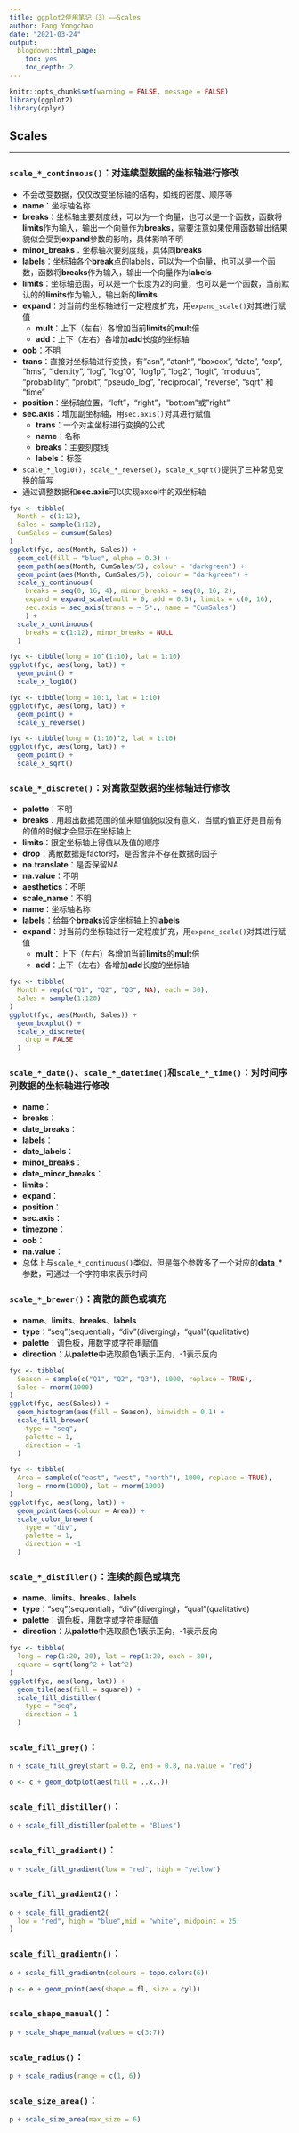 ```yaml
---
title: ggplot2使用笔记（3）——Scales
author: Fang Yongchao
date: "2021-03-24"
output:
  blogdown::html_page:
    toc: yes
    toc_depth: 2
---
```


```r
knitr::opts_chunk$set(warning = FALSE, message = FALSE)
library(ggplot2)
library(dplyr)
```

## Scales

----------------------

### `scale_*_continuous()`：对连续型数据的坐标轴进行修改

- <SCALE_FUNCTION>不会改变数据，仅仅改变坐标轴的结构，如线的密度、顺序等
- **name**：坐标轴名称
- **breaks**：坐标轴主要刻度线，可以为一个向量，也可以是一个函数，函数将**limits**作为输入，输出一个向量作为**breaks**，需要注意如果使用函数输出结果貌似会受到**expand**参数的影响，具体影响不明
- **minor_breaks**：坐标轴次要刻度线，具体同**breaks**
- **labels**：坐标轴各个**break**点的labels，可以为一个向量，也可以是一个函数，函数将**breaks**作为输入，输出一个向量作为**labels**
- **limits**：坐标轴范围，可以是一个长度为2的向量，也可以是一个函数，当前默认的的**limits**作为输入，输出新的**limits**
- **expand**：对当前的坐标轴进行一定程度扩充，用`expand_scale()`对其进行赋值
  - **mult**：上下（左右）各增加当前**limits**的**mult**倍
  - **add**：上下（左右）各增加**add**长度的坐标轴
- **oob**：不明
- **trans**：直接对坐标轴进行变换，有"asn", "atanh", "boxcox", "date", "exp", "hms", "identity", "log", "log10", "log1p", "log2", "logit", "modulus", "probability", "probit", "pseudo_log", "reciprocal", "reverse", "sqrt" 和 "time"
- **position**：坐标轴位置，"left"，"right"，"bottom"或"right"
- **sec.axis**：增加副坐标轴，用`sec.axis()`对其进行赋值
  - **trans**：一个对主坐标进行变换的公式
  - **name**：名称
  - **breaks**：主要刻度线
  - **labels**：标签
- `scale_*_log10()`，`scale_*_reverse()`，`scale_x_sqrt()`提供了三种常见变换的简写
- 通过调整数据和**sec.axis**可以实现excel中的双坐标轴

```r
fyc <- tibble(
  Month = c(1:12), 
  Sales = sample(1:12),
  CumSales = cumsum(Sales)
)
ggplot(fyc, aes(Month, Sales)) +
  geom_col(fill = "blue", alpha = 0.3) +
  geom_path(aes(Month, CumSales/5), colour = "darkgreen") +
  geom_point(aes(Month, CumSales/5), colour = "darkgreen") +
  scale_y_continuous(
    breaks = seq(0, 16, 4), minor_breaks = seq(0, 16, 2),
    expand = expand_scale(mult = 0, add = 0.5), limits = c(0, 16),
    sec.axis = sec_axis(trans = ~ 5*., name = "CumSales")
    ) +
  scale_x_continuous(
    breaks = c(1:12), minor_breaks = NULL
  )
```

```r
fyc <- tibble(long = 10^(1:10), lat = 1:10)
ggplot(fyc, aes(long, lat)) +
  geom_point() +
  scale_x_log10()
```

```r
fyc <- tibble(long = 10:1, lat = 1:10)
ggplot(fyc, aes(long, lat)) +
  geom_point() +
  scale_y_reverse()
```

```r
fyc <- tibble(long = (1:10)^2, lat = 1:10)
ggplot(fyc, aes(long, lat)) +
  geom_point() +
  scale_x_sqrt()
```

### `scale_*_discrete()`：对离散型数据的坐标轴进行修改

- **palette**：不明
- **breaks**：用超出数据范围的值来赋值貌似没有意义，当赋的值正好是目前有的值的时候才会显示在坐标轴上
- **limits**：限定坐标轴上得值以及值的顺序
- **drop**：离散数据是factor时，是否舍弃不存在数据的因子
- **na.translate**：是否保留NA
- **na.value**：不明
- **aesthetics**：不明
- **scale_name**：不明
- **name**：坐标轴名称
- **labels**：给每个**breaks**设定坐标轴上的**labels**
- **expand**：对当前的坐标轴进行一定程度扩充，用`expand_scale()`对其进行赋值
  - **mult**：上下（左右）各增加当前**limits**的**mult**倍
  - **add**：上下（左右）各增加**add**长度的坐标轴
  
```r
fyc <- tibble(
  Month = rep(c("Q1", "Q2", "Q3", NA), each = 30),
  Sales = sample(1:120)
)
ggplot(fyc, aes(Month, Sales)) +
  geom_boxplot() +
  scale_x_discrete(
    drop = FALSE
  )
```

### `scale_*_date()`、`scale_*_datetime()`和`scale_*_time()`：对时间序列数据的坐标轴进行修改

- **name**：
- **breaks**：
- **date_breaks**：
- **labels**：
- **date_labels**：
- **minor_breaks**：
- **date_minor_breaks**：
- **limits**：
- **expand**：
- **position**：
- **sec.axis**：
- **timezone**：
- **oob**：
- **na.value**：
- 总体上与`scale_*_continuous()`类似，但是每个参数多了一个对应的**data_***参数，可通过一个字符串来表示时间

### `scale_*_brewer()`：离散的颜色或填充

- **name**、**limits**、**breaks**、**labels**
- **type**："seq"(sequential)，"div"(diverging)，"qual"(qualitative)
- **palette**：调色板，用数字或字符串赋值
- **direction**：从**palette**中选取颜色1表示正向，-1表示反向

```r
fyc <- tibble(
  Season = sample(c("Q1", "Q2", "Q3"), 1000, replace = TRUE),
  Sales = rnorm(1000)
)
ggplot(fyc, aes(Sales)) +
  geom_histogram(aes(fill = Season), binwidth = 0.1) + 
  scale_fill_brewer(
    type = "seq",
    palette = 1,
    direction = -1
  )
```

```r
fyc <- tibble(
  Area = sample(c("east", "west", "north"), 1000, replace = TRUE),
  long = rnorm(1000), lat = rnorm(1000)
)
ggplot(fyc, aes(long, lat)) +
  geom_point(aes(colour = Area)) + 
  scale_color_brewer(
    type = "div",
    palette = 1,
    direction = -1
  )
```

### `scale_*_distiller()`：连续的颜色或填充

- **name**、**limits**、**breaks**、**labels**
- **type**："seq"(sequential)，"div"(diverging)，"qual"(qualitative)
- **palette**：调色板，用数字或字符串赋值
- **direction**：从**palette**中选取颜色1表示正向，-1表示反向

```r
fyc <- tibble(
  long = rep(1:20, 20), lat = rep(1:20, each = 20),
  square = sqrt(long^2 + lat^2)
)
ggplot(fyc, aes(long, lat)) +
  geom_tile(aes(fill = square)) +
  scale_fill_distiller(
    type = "seq",
    direction = 1
  )
```

### `scale_fill_grey()`：
```r
n + scale_fill_grey(start = 0.2, end = 0.8, na.value = "red")
```


```r
o <- c + geom_dotplot(aes(fill = ..x..))
```

### `scale_fill_distiller()`：
```r
o + scale_fill_distiller(palette = "Blues")
```

### `scale_fill_gradient()`：
```r
o + scale_fill_gradient(low = "red", high = "yellow")
```

### `scale_fill_gradient2()`：
```r
o + scale_fill_gradient2(
  low = "red", high = "blue",mid = "white", midpoint = 25
)
```

### `scale_fill_gradientn()`：
```r
o + scale_fill_gradientn(colours = topo.colors(6))
```


```r
p <- e + geom_point(aes(shape = fl, size = cyl))
```

### `scale_shape_manual()`：
```r
p + scale_shape_manual(values = c(3:7))
```

### `scale_radius()`：
```r
p + scale_radius(range = c(1, 6))
```

### `scale_size_area()`：
```r
p + scale_size_area(max_size = 6)
```

